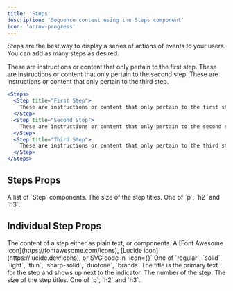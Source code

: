 ```yaml
---
title: 'Steps'
description: 'Sequence content using the Steps component'
icon: 'arrow-progress'
---
```


Steps are the best way to display a series of actions of events to your users. You can add as many steps as desired.

<Steps>
  <Step title="First Step">
    These are instructions or content that only pertain to the first step.
  </Step>
  <Step title="Second Step">
    These are instructions or content that only pertain to the second step.
  </Step>
  <Step title="Third Step">
    These are instructions or content that only pertain to the third step.
  </Step>
</Steps>

<RequestExample>

```jsx Steps Example
<Steps>
  <Step title="First Step">
    These are instructions or content that only pertain to the first step.
  </Step>
  <Step title="Second Step">
    These are instructions or content that only pertain to the second step.
  </Step>
  <Step title="Third Step">
    These are instructions or content that only pertain to the third step.
  </Step>
</Steps>
```

</RequestExample>

## Steps Props

<ResponseField name="children" type="ReactElement<StepProps>[]" required>
  A list of `Step` components.
</ResponseField>

<ResponseField name="titleSize" type="string" default="p">
  The size of the step titles. One of `p`, `h2` and `h3`.
</ResponseField>

## Individual Step Props

<ResponseField name="children" type="string | ReactNode" required>
  The content of a step either as plain text, or components.
</ResponseField>

<ResponseField name="icon" type="string or svg">
  A [Font Awesome icon](https://fontawesome.com/icons), [Lucide icon](https://lucide.dev/icons), or SVG code in `icon={}`
</ResponseField>

<ResponseField name="iconType" type="string">
  One of `regular`, `solid`, `light`, `thin`, `sharp-solid`, `duotone`, `brands`
</ResponseField>

<ResponseField name="title" type="string">
  The title is the primary text for the step and shows up next to the indicator.
</ResponseField>

<ResponseField name="stepNumber" type="number">
  The number of the step.
</ResponseField>

<ResponseField name="titleSize" type="string" default="p">
  The size of the step titles. One of `p`, `h2` and `h3`.
</ResponseField>
